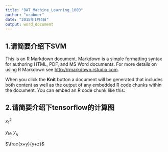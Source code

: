 ```yaml
---
title: "BAT_Machine_Learning_1000"
author: "uraboer"
date: "2018年1月4日"
output: word_document
---
```


## 1.请简要介绍下SVM

This is an R Markdown document. Markdown is a simple formatting syntax for authoring HTML, PDF, and MS Word documents. For more details on using R Markdown see <http://rmarkdown.rstudio.com>.

When you click the **Knit** button a document will be generated that includes both content as well as the output of any embedded R code chunks within the document. You can embed an R code chunk like this:

## 2.请简要介绍下tensorflow的计算图

$x_1^2$


$y_N$, $y_{_N}$


$\frac{x+y}{y+z}$











